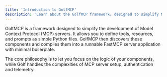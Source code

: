 ```yaml
---
title: 'Introduction to GolfMCP'
description: 'Learn about the GolfMCP framework, designed to simplify MCP server development.'
---
```


GolfMCP is a framework designed to simplify the development of Model Context Protocol (MCP) servers. It allows you to define tools, resources, and prompts as simple Python files. GolfMCP then discovers these components and compiles them into a runnable FastMCP server application with minimal boilerplate.

The core philosophy is to let you focus on the logic of your components, while Golf handles the complexities of MCP server setup, authentication and telemetry. 